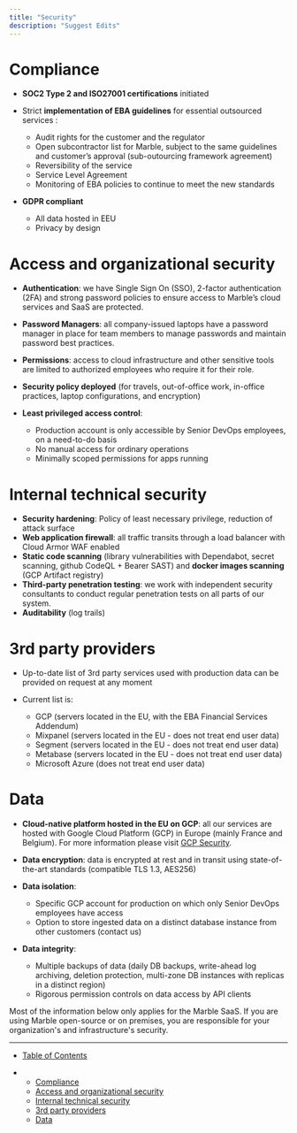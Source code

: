 ```yaml
---
title: "Security"
description: "Suggest Edits"
---
```


# Compliance

* **SOC2 Type 2 and ISO27001 certifications** initiated

* Strict **implementation of EBA guidelines** for essential outsourced services :

  * Audit rights for the customer and the regulator
  * Open subcontractor list for Marble, subject to the same guidelines and customer’s approval (sub-outourcing framework agreement)
  * Reversibility of the service
  * Service Level Agreement
  * Monitoring of EBA policies to continue to meet the new standards

* **GDPR compliant**

  * All data hosted in EEU
  * Privacy by design

# Access and organizational security

* **Authentication**: we have Single Sign On (SSO), 2-factor authentication (2FA) and strong password policies to ensure access to Marble’s cloud services and SaaS are protected.

* **Password Managers**: all company-issued laptops have a password manager in place for team members to manage passwords and maintain password best practices.

* **Permissions**: access to cloud infrastructure and other sensitive tools are limited to authorized employees who require it for their role.

* **Security policy deployed** (for travels, out-of-office work, in-office practices, laptop configurations, and encryption)

* **Least privileged access control**:

  * Production account is only accessible by Senior DevOps employees, on a need-to-do basis
  * No manual access for ordinary operations
  * Minimally scoped permissions for apps running

# Internal technical security

* **Security hardening**: Policy of least necessary privilege, reduction of attack surface
* **Web application firewall**: all traffic transits through a load balancer with Cloud Armor WAF enabled
* **Static code scanning** (library vulnerabilities with Dependabot, secret scanning, github CodeQL + Bearer SAST) and **docker images scanning** (GCP Artifact registry)
* **Third-party penetration testing**: we work with independent security consultants to conduct regular penetration tests on all parts of our system.
* **Auditability** (log trails)

# 3rd party providers

* Up-to-date list of 3rd party services used with production data can be provided on request at any moment

* Current list is:

  * GCP (servers located in the EU, with the EBA Financial Services Addendum)
  * Mixpanel (servers located in the EU - does not treat end user data)
  * Segment (servers located in the EU - does not treat end user data)
  * Metabase (servers located in the EU - does not treat end user data)
  * Microsoft Azure (does not treat end user data)

# Data

* **Cloud-native platform hosted in the EU on GCP**: all our services are hosted with Google Cloud Platform (GCP) in Europe (mainly France and Belgium). For more information please visit [GCP Security](https://cloud.google.com/docs/security/infrastructure/design#:~:text=We%20use%20multiple%20physical%20security,information%2C%20see%20Data%20center%20security.).

* **Data encryption**: data is encrypted at rest and in transit using state-of-the-art standards (compatible TLS 1.3, AES256)

* **Data isolation**:

  * Specific GCP account for production on which only Senior DevOps employees have access
  * Option to store ingested data on a distinct database instance from other customers (contact us)

* **Data integrity**:

  * Multiple backups of data (daily DB backups, write-ahead log archiving, deletion protection, multi-zone DB instances with replicas in a distinct region)
  * Rigorous permission controls on data access by API clients

<Info>
  Most of the information below only applies for the Marble SaaS. If you are using Marble open-source or on premises, you are responsible for your organization's and infrastructure's security.
</Info>

***

* [Table of Contents](#)

* * [Compliance](#compliance)
  * [Access and organizational security](#access-and-organizational-security)
  * [Internal technical security](#internal-technical-security)
  * [3rd party providers](#3rd-party-providers)
  * [Data](#data)
